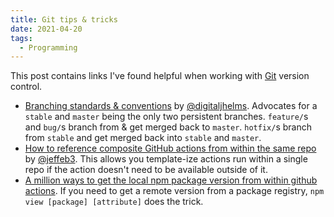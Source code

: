 ```yaml
---
title: Git tips & tricks
date: 2021-04-20
tags:
  - Programming
---
```


This post contains links I've found helpful when working with [Git](https://git-scm.com/) version control.

- [Branching standards & conventions](https://gist.github.com/digitaljhelms/4287848) by [@digitaljhelms](https://github.com/digitaljhelms). Advocates for a `stable` and `master` being the only two persistent branches. `feature/`s and `bug/`s branch from & get merged back to `master`. `hotfix/`s branch from `stable` and get merged back into `stable` and `master`.
- [How to reference composite GitHub actions from within the same repo](https://github.com/jeffeb3/hello-world-composite-run-steps-action) by [@jeffeb3](https://github.com/jeffeb3). This allows you template-ize actions run within a single repo if the action doesn't need to be available outside of it.
- [A million ways to get the local npm package version from within github actions](https://gist.github.com/DarrenN/8c6a5b969481725a4413). If you need to get a remote version from a package registry, `npm view [package] [attribute]` does the trick.